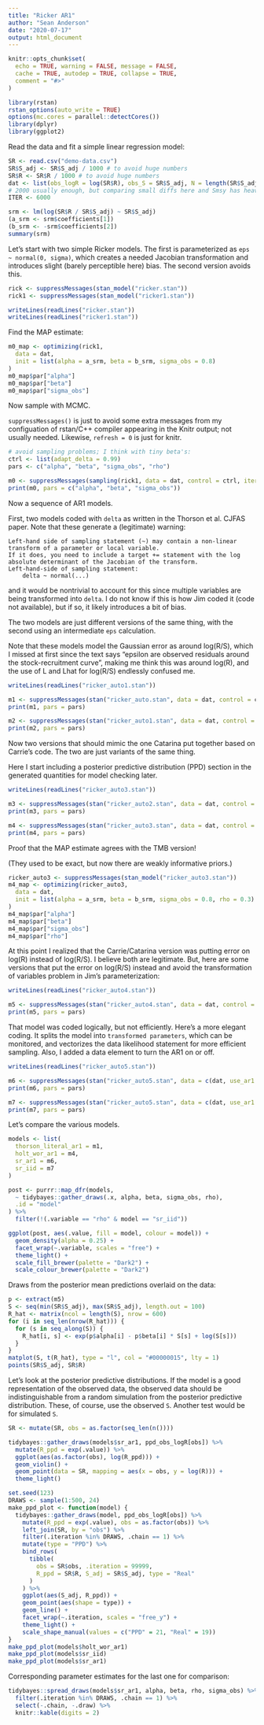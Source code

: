 ```yaml
---
title: "Ricker AR1"
author: "Sean Anderson"
date: "2020-07-17"
output: html_document
---
```


```r
knitr::opts_chunk$set(
  echo = TRUE, warning = FALSE, message = FALSE,
  cache = TRUE, autodep = TRUE, collapse = TRUE,
  comment = "#>"
)
```

```r
library(rstan)
rstan_options(auto_write = TRUE)
options(mc.cores = parallel::detectCores())
library(dplyr)
library(ggplot2)
```

Read the data and fit a simple linear regression model:

```r
SR <- read.csv("demo-data.csv")
SR$S_adj <- SR$S_adj / 1000 # to avoid huge numbers
SR$R <- SR$R / 1000 # to avoid huge numbers
dat <- list(obs_logR = log(SR$R), obs_S = SR$S_adj, N = length(SR$S_adj))
# 2000 usually enough, but comparing small diffs here and Smsy has heavy tails
ITER <- 6000

srm <- lm(log(SR$R / SR$S_adj) ~ SR$S_adj)
(a_srm <- srm$coefficients[1])
(b_srm <- -srm$coefficients[2])
summary(srm)
```

Let's start with two simple Ricker models. The first is parameterized as `eps ~ normal(0, sigma)`, which creates a needed Jacobian transformation and introduces slight (barely perceptible here) bias. The second version avoids this.

```r
rick <- suppressMessages(stan_model("ricker.stan"))
rick1 <- suppressMessages(stan_model("ricker1.stan"))
```

```r
writeLines(readLines("ricker.stan"))
writeLines(readLines("ricker1.stan"))
```

Find the MAP estimate:

```r
m0_map <- optimizing(rick1,
  data = dat,
  init = list(alpha = a_srm, beta = b_srm, sigma_obs = 0.8)
)
m0_map$par["alpha"]
m0_map$par["beta"]
m0_map$par["sigma_obs"]
```

Now sample with MCMC.

`suppressMessages()` is just to avoid some extra messages from my configuation of rstan/C++ compiler appearing in the Knitr output; not usually needed. Likewise, `refresh = 0` is just for knitr.

```r
# avoid sampling problems; I think with tiny beta's:
ctrl <- list(adapt_delta = 0.99)
pars <- c("alpha", "beta", "sigma_obs", "rho")

m0 <- suppressMessages(sampling(rick1, data = dat, control = ctrl, iter = ITER, refresh = 0))
print(m0, pars = c("alpha", "beta", "sigma_obs"))
```

Now a sequence of AR1 models.

First, two models coded with `delta` as written in the Thorson et al. CJFAS paper.
Note that these generate a (legitimate) warning:

```
Left-hand side of sampling statement (~) may contain a non-linear transform of a parameter or local variable.
If it does, you need to include a target += statement with the log absolute determinant of the Jacobian of the transform.
Left-hand-side of sampling statement:
    delta ~ normal(...)
```

and it would be nontrivial to account for this since multiple variables are being transformed into `delta`. I do not know if this is how Jim coded it (code not available), but if so, it likely introduces a bit of bias.

The two models are just different versions of the same thing, with the second using an intermediate `eps` calculation.

Note that these models model the Gaussian error as around log(R/S), which I missed at first since the text says "epsilon are observed residuals around the stock-recruitment curve", making me think this was around log(R), and the use of L and Lhat for log(R/S) endlessly confused me.

```r
writeLines(readLines("ricker_auto1.stan"))
```

```r
m1 <- suppressMessages(stan("ricker_auto.stan", data = dat, control = ctrl, iter = ITER, refresh = 0))
print(m1, pars = pars)

m2 <- suppressMessages(stan("ricker_auto1.stan", data = dat, control = ctrl, iter = ITER, refresh = 0))
print(m2, pars = pars)
```

Now two versions that should mimic the one Catarina put together based on Carrie's code. The two are just variants of the same thing.

Here I start including a posterior predictive distribution (PPD) section in the generated quantities for model checking later.

```r
writeLines(readLines("ricker_auto3.stan"))
```

```r
m3 <- suppressMessages(stan("ricker_auto2.stan", data = dat, control = ctrl, iter = ITER, refresh = 0))
print(m3, pars = pars)

m4 <- suppressMessages(stan("ricker_auto3.stan", data = dat, control = ctrl, iter = ITER, refresh = 0))
print(m4, pars = pars)
```

Proof that the MAP estimate agrees with the TMB version!

(They used to be exact, but now there are weakly informative priors.)

```r
ricker_auto3 <- suppressMessages(stan_model("ricker_auto3.stan"))
m4_map <- optimizing(ricker_auto3,
  data = dat,
  init = list(alpha = a_srm, beta = b_srm, sigma_obs = 0.8, rho = 0.3)
)
m4_map$par["alpha"]
m4_map$par["beta"]
m4_map$par["sigma_obs"]
m4_map$par["rho"]
```

At this point I realized that the Carrie/Catarina version was putting error on log(R) instead of log(R/S). I believe both are legitimate. But, here are some versions that put the error on log(R/S) instead and avoid the transformation of variables problem in Jim's parameterization:

```r
writeLines(readLines("ricker_auto4.stan"))
```

```r
m5 <- suppressMessages(stan("ricker_auto4.stan", data = dat, control = ctrl, iter = ITER, refresh = 0))
print(m5, pars = pars)
```

That model was coded logically, but not efficiently. Here's a more elegant coding. It splits the model into `transformed parameters`, which can be monitored, and vectorizes the data likelihood statement for more efficient sampling. Also, I added a data element to turn the AR1 on or off.

```r
writeLines(readLines("ricker_auto5.stan"))
```

```r
m6 <- suppressMessages(stan("ricker_auto5.stan", data = c(dat, use_ar1 = 1), iter = ITER, control = ctrl, refresh = 0))
print(m6, pars = pars)

m7 <- suppressMessages(stan("ricker_auto5.stan", data = c(dat, use_ar1 = 0), iter = ITER, control = ctrl, refresh = 0))
print(m7, pars = pars)
```

Let's compare the various models.

```r
models <- list(
  thorson_literal_ar1 = m1,
  holt_wor_ar1 = m4,
  sr_ar1 = m6,
  sr_iid = m7
)

post <- purrr::map_dfr(models,
  ~ tidybayes::gather_draws(.x, alpha, beta, sigma_obs, rho),
  .id = "model"
) %>%
  filter(!(.variable == "rho" & model == "sr_iid"))

ggplot(post, aes(.value, fill = model, colour = model)) +
  geom_density(alpha = 0.25) +
  facet_wrap(~.variable, scales = "free") +
  theme_light() +
  scale_fill_brewer(palette = "Dark2") +
  scale_colour_brewer(palette = "Dark2")
```

Draws from the posterior mean predictions overlaid on the data:

```r
p <- extract(m5)
S <- seq(min(SR$S_adj), max(SR$S_adj), length.out = 100)
R_hat <- matrix(ncol = length(S), nrow = 600)
for (i in seq_len(nrow(R_hat))) {
  for (s in seq_along(S)) {
    R_hat[i, s] <- exp(p$alpha[i] - p$beta[i] * S[s] + log(S[s]))
  }
}
matplot(S, t(R_hat), type = "l", col = "#00000015", lty = 1)
points(SR$S_adj, SR$R)
```

Let's look at the posterior predictive distributions. If the model is a good representation of the observed data, the observed data should be indistinguishable from a random simulation from the posterior predictive distribution. These, of course, use the observed `S`. Another test would be for simulated `S`.

```r
SR <- mutate(SR, obs = as.factor(seq_len(n())))

tidybayes::gather_draws(models$sr_ar1, ppd_obs_logR[obs]) %>%
  mutate(R_ppd = exp(.value)) %>%
  ggplot(aes(as.factor(obs), log(R_ppd))) +
  geom_violin() +
  geom_point(data = SR, mapping = aes(x = obs, y = log(R))) +
  theme_light()

set.seed(123)
DRAWS <- sample(1:500, 24)
make_ppd_plot <- function(model) {
  tidybayes::gather_draws(model, ppd_obs_logR[obs]) %>%
    mutate(R_ppd = exp(.value), obs = as.factor(obs)) %>%
    left_join(SR, by = "obs") %>%
    filter(.iteration %in% DRAWS, .chain == 1) %>%
    mutate(type = "PPD") %>%
    bind_rows(
      tibble(
        obs = SR$obs, .iteration = 99999,
        R_ppd = SR$R, S_adj = SR$S_adj, type = "Real"
      )
    ) %>%
    ggplot(aes(S_adj, R_ppd)) +
    geom_point(aes(shape = type)) +
    geom_line() +
    facet_wrap(~.iteration, scales = "free_y") +
    theme_light() +
    scale_shape_manual(values = c("PPD" = 21, "Real" = 19))
}
make_ppd_plot(models$holt_wor_ar1)
make_ppd_plot(models$sr_iid)
make_ppd_plot(models$sr_ar1)
```

Corresponding parameter estimates for the last one for comparison:

```r
tidybayes::spread_draws(models$sr_ar1, alpha, beta, rho, sigma_obs) %>%
  filter(.iteration %in% DRAWS, .chain == 1) %>%
  select(-.chain, -.draw) %>%
  knitr::kable(digits = 2)
```
